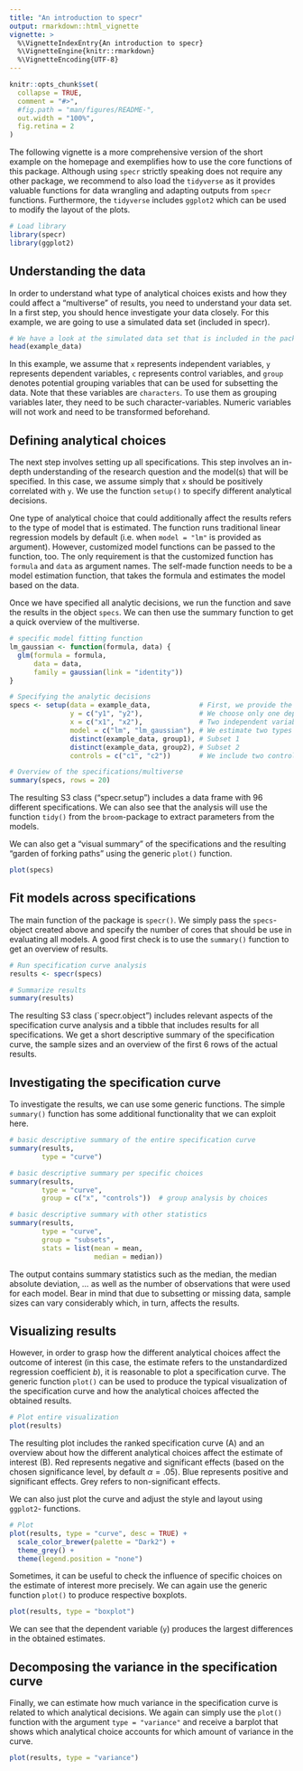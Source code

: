 ```yaml
---
title: "An introduction to specr"
output: rmarkdown::html_vignette
vignette: >
  %\VignetteIndexEntry{An introduction to specr}
  %\VignetteEngine{knitr::rmarkdown}
  %\VignetteEncoding{UTF-8}
---
```


```r
knitr::opts_chunk$set(
  collapse = TRUE,
  comment = "#>",
  #fig.path = "man/figures/README-",
  out.width = "100%",
  fig.retina = 2
)
```


The following vignette is a more comprehensive version of the short example on the homepage and exemplifies how to use the core functions of this package. Although using `specr` strictly speaking does not require any other package, we recommend to also load the `tidyverse` as it provides valuable functions for data wrangling and adapting outputs from `specr` functions. Furthermore, the `tidyverse` includes `ggplot2` which can be used to modify the layout of the plots. 

```r
# Load library
library(specr)
library(ggplot2)
```

## Understanding the data

In order to understand what type of analytical choices exists and how they could affect a "multiverse" of results, you need to understand your data set. In a first step, you should hence investigate your data closely. For this example, we are going to use a simulated data set (included in specr). 

```r
# We have a look at the simulated data set that is included in the package
head(example_data)
```

In this example, we assume that `x` represents independent variables, `y` represents dependent variables, `c` represents control variables, and `group` denotes potential grouping variables that can be used for subsetting the data. Note that these variables are `characters`. To use them as grouping variables later, they need to be such character-variables. Numeric variables will not work and need to be transformed beforehand. 

## Defining analytical choices

The next step involves setting up all specifications. This step involves an in-depth understanding of the research question and the model(s) that will be specified. In this case, we assume simply that `x` should be positively correlated with `y`. We use the function `setup()` to specify different analytical decisions. 

One type of analytical choice that could additionally affect the results refers to the type of model that is estimated. The function runs traditional linear regression models by default (i.e. when `model = "lm"` is provided as argument). However, customized model functions can be passed to the function, too. The only requirement is that the customized function has `formula` and `data` as argument names. The self-made function needs to be a model estimation function, that takes the formula and estimates the model based on the data.

Once we have specified all analytic decisions, we run the function and save the results in the object `specs`. We can then use the summary function to get a quick overview of the multiverse. 

```r
# specific model fitting function
lm_gaussian <- function(formula, data) {
  glm(formula = formula, 
      data = data, 
      family = gaussian(link = "identity"))
}

# Specifying the analytic decisions
specs <- setup(data = example_data,            # First, we provide the data set
               y = c("y1", "y2"),              # We choose only one dependent variable
               x = c("x1", "x2"),              # Two independent variables
               model = c("lm", "lm_gaussian"), # We estimate two types of models
               distinct(example_data, group1), # Subset 1
               distinct(example_data, group2), # Subset 2
               controls = c("c1", "c2"))       # We include two control variable 

# Overview of the specifications/multiverse
summary(specs, rows = 20)
```

The resulting S3 class ("specr.setup") includes a data frame with 96 different specifications. We can also see that the analysis will use the function `tidy()` from the `broom`-package to extract parameters from the models. 

We can also get a "visual summary" of the specifications and the resulting "garden of forking paths" using the generic `plot()` function. 

```r
plot(specs)
```

## Fit models across specifications

The main function of the package is `specr()`. We simply pass the `specs`-object created above and specify the number of cores that should be use in evaluating all models. A good first check is to use the `summary()` function to get an overview of results. 

```r
# Run specification curve analysis
results <- specr(specs)  

# Summarize results
summary(results)
```

The resulting S3 class (`specr.object") includes relevant aspects of the specification curve analysis and a tibble that includes results for all specifications. We get a short descriptive summary of the specification curve, the sample sizes and an overview of the first 6 rows of the actual results. 


## Investigating the specification curve

To investigate the results, we can use some generic functions. The simple `summary()` function has some additional functionality that we can exploit here. 

```r
# basic descriptive summary of the entire specification curve
summary(results, 
        type = "curve")

# basic descriptive summary per specific choices
summary(results, 
        type = "curve", 
        group = c("x", "controls"))  # group analysis by choices

# basic descriptive summary with other statistics
summary(results, 
        type = "curve", 
        group = "subsets", 
        stats = list(mean = mean, 
                     median = median))
```

The output contains summary statistics such as the median, the median absolute deviation, ... as well as the number of observations that were used for each model. Bear in mind that due to subsetting or missing data, sample sizes can vary considerably which, in turn, affects the results.

## Visualizing results

However, in order to grasp how the different analytical choices affect the outcome of interest (in this case, the estimate refers to the unstandardized regression coefficient *b*), it is reasonable to plot a specification curve. The generic function `plot()` can be used to produce the typical visualization of the specification curve and how the analytical choices affected the obtained results. 

```r
# Plot entire visualization
plot(results)
```

The resulting plot includes the ranked specification curve (A) and an overview about how the different analytical choices affect the estimate of interest (B). Red represents negative and significant effects (based on the chosen significance level, by default $\alpha = .05$). Blue represents positive and significant effects. Grey refers to non-significant effects. 

We can also just plot the curve and adjust the style and layout using `ggplot2`- functions. 

```r
# Plot 
plot(results, type = "curve", desc = TRUE) +
  scale_color_brewer(palette = "Dark2") +
  theme_grey() +
  theme(legend.position = "none")
```


Sometimes, it can be useful to check the influence of specific choices on the estimate of interest more precisely. We can again use the generic function `plot()` to produce respective boxplots.

```r
plot(results, type = "boxplot")
```

We can see that the dependent variable (`y`) produces the largest differences in the obtained estimates.

## Decomposing the variance in the specification curve

Finally, we can estimate how much variance in the specification curve is related to which analytical decisions. We again can simply use the `plot()` function with the argument `type = "variance"` and receive a barplot that shows which analytical choice accounts for which amount of variance in the curve. 

```r
plot(results, type = "variance")
```

